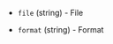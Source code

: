 <!-- Code generated from the comments of the Config struct in datasource/file/data.go; DO NOT EDIT MANUALLY -->

- `file` (string) - File

- `format` (string) - Format

<!-- End of code generated from the comments of the Config struct in datasource/file/data.go; -->
